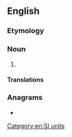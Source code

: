 {{also|deca-meter}}
==English==

===Etymology===
{{prefix|deca|meter|lang=en}}

===Noun===
{{en-noun}}

# {{alternative spelling of|decametre|from=US|lang=en}}

====Translations====
{{trans-see|decametre}}

===Anagrams===
* {{anagrams|en|a=acdeeemrt|decametre}}

[[Category:en:SI units]]